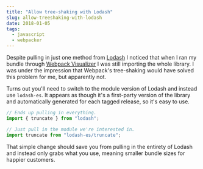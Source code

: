 ---
title: "Allow tree-shaking with Lodash"
slug: allow-treeshaking-with-lodash
date: 2018-01-05
tags:
  - javascript
  - webpacker
---

Despite pulling in just one method from [Lodash](https://lodash.com/) I noticed that when I ran my bundle through [Webpack Visualizer](http://chrisbateman.github.io/webpack-visualizer/) I was still importing the whole library. I was under the impression that Webpack's tree-shaking would have solved this problem for me, but apparently not.

Turns out you'll need to switch to the module version of Lodash and instead use `lodash-es`. It appears as though it's a first-party version of the library and automatically generated for each tagged release, so it's easy to use.

```js
// Ends up pulling in everything.
import { truncate } from "lodash";

// Just pull in the module we're interested in.
import truncate from "lodash-es/truncate";
```

That simple change should save you from pulling in the entirety of Lodash and instead only grabs what you use, meaning smaller bundle sizes for happier customers.
